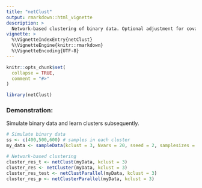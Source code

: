 ```yaml
---
title: "netClust"
output: rmarkdown::html_vignette
description: >
  Network-based clustering of binary data. Optional adjustment for covariates. 
vignette: >
  %\VignetteIndexEntry{netClust}
  %\VignetteEngine{knitr::rmarkdown}
  %\VignetteEncoding{UTF-8}
---
```


```r
knitr::opts_chunk$set(
  collapse = TRUE,
  comment = "#>"
)
```

```r
library(netClust)
```


### Demonstration:
Simulate binary data and learn clusters subsequently.

```r
# Simulate binary data
ss <- c(400,500,600) # samples in each cluster
my_data <- sampleData(kclust = 3, Nvars = 20, sseed = 2, samplesizes = ss)

# Network-based clustering
cluster_res_t <- netClust(myData, kclust = 3)
cluster_res <- netCluster(myData, kclust = 3)
cluster_res_test <- netClustParallel(myData, kclust = 3)
cluster_res_p <- netClusterParallel(myData, kclust = 3)
```
